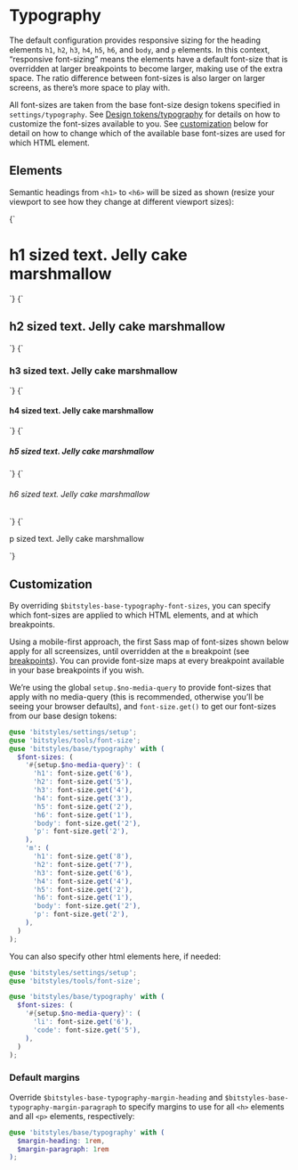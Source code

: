 
<Meta title="Base/Typography/Responsive Headings" />

# Typography

The default configuration provides responsive sizing for the heading elements `h1`, `h2`, `h3`, `h4`, `h5`, `h6`, and `body`, and `p` elements. In this context, “responsive font-sizing” means the elements have a default font-size that is overridden at larger breakpoints to become larger, making use of the extra space. The ratio difference between font-sizes is also larger on larger screens, as there’s more space to play with.

All font-sizes are taken from the base font-size design tokens specified in `settings/typography`. See [Design tokens/typography](/docs/DesignTokens/Typography) for details on how to customize the font-sizes available to you. See [customization](#customization) below for detail on how to change which of the available base font-sizes are used for which HTML element.

## Elements

Semantic headings from `<h1>` to `<h6>` will be sized as shown (resize your viewport to see how they change at different viewport sizes):

<Canvas isColumn>
  <Story name="h1">
    {`
      <h1>h1 sized text. Jelly cake marshmallow</h1>
    `}
  </Story>
  <Story name="h2">
    {`
      <h2>h2 sized text. Jelly cake marshmallow</h2>
    `}
  </Story>
  <Story name="h3">
    {`
      <h3>h3 sized text. Jelly cake marshmallow</h3>
    `}
  </Story>
  <Story name="h4">
    {`
      <h4>h4 sized text. Jelly cake marshmallow</h4>
    `}
  </Story>
  <Story name="h5">
    {`
      <h5>h5 sized text. Jelly cake marshmallow</h5>
    `}
  </Story>
  <Story name="h6">
    {`
      <h6>h6 sized text. Jelly cake marshmallow</h6>
    `}
  </Story>
  <Story name="p">
    {`
      <p>p sized text. Jelly cake marshmallow</p>
    `}
  </Story>
</Canvas>

## Customization

By overriding `$bitstyles-base-typography-font-sizes`, you can specify which font-sizes are applied to which HTML elements, and at which breakpoints.

Using a mobile-first approach, the first Sass map of font-sizes shown below apply for all screensizes, until overridden at the `m` breakpoint (see [breakpoints](/docs/design-tokens-breakpoints--page)). You can provide font-size maps at every breakpoint available in your base breakpoints if you wish.

We’re using the global `setup.$no-media-query` to provide font-sizes that apply with no media-query (this is recommended, otherwise you’ll be seeing your browser defaults), and `font-size.get()` to get our font-sizes from our base design tokens:

```scss
@use 'bitstyles/settings/setup';
@use 'bitstyles/tools/font-size';
@use 'bitstyles/base/typography' with (
  $font-sizes: (
    '#{setup.$no-media-query}': (
      'h1': font-size.get('6'),
      'h2': font-size.get('5'),
      'h3': font-size.get('4'),
      'h4': font-size.get('3'),
      'h5': font-size.get('2'),
      'h6': font-size.get('1'),
      'body': font-size.get('2'),
      'p': font-size.get('2'),
    ),
    'm': (
      'h1': font-size.get('8'),
      'h2': font-size.get('7'),
      'h3': font-size.get('6'),
      'h4': font-size.get('4'),
      'h5': font-size.get('2'),
      'h6': font-size.get('1'),
      'body': font-size.get('2'),
      'p': font-size.get('2'),
    ),
  )
);
```

You can also specify other html elements here, if needed:

```scss
@use 'bitstyles/settings/setup';
@use 'bitstyles/tools/font-size';

@use 'bitstyles/base/typography' with (
  $font-sizes: (
    '#{setup.$no-media-query}': (
      'li': font-size.get('6'),
      'code': font-size.get('5'),
    ),
  )
);
```

### Default margins

Override `$bitstyles-base-typography-margin-heading` and `$bitstyles-base-typography-margin-paragraph` to specify margins to use for all `<h>` elements and all `<p>` elements, respectively:

```scss
@use 'bitstyles/base/typography' with (
  $margin-heading: 1rem,
  $margin-paragraph: 1rem
);
```

